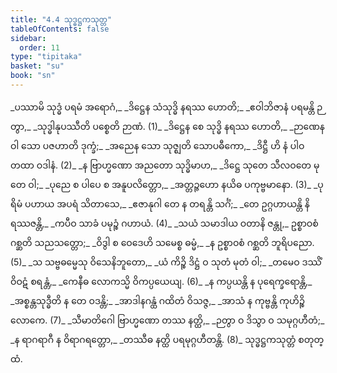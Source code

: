 ```yaml
---
title: "4.4 သုဒ္ဓဋ္ဌကသုတ္တ"
tableOfContents: false
sidebar:
  order: 11
type: "tipitaka"
basket: "su"
book: "sn"
---
```



<DynamicBreadcrumb />

<Division number="795" book="sn">

<Paragraph number="959" type="verses" book="sn">
_ပဿာမိ သုဒ္ဓံ ပရမံ အရောဂံ,_  
_ဒိဋ္ဌေန သံသုဒ္ဓိ နရဿ ဟောတိ;_  
_ဧဝါဘိဇာနံ ပရမန္တိ ဉတွာ,_  
_သုဒ္ဓါနုပဿီတိ ပစ္စေတိ ဉာဏံ. (1)_  

</Paragraph>

</Division>
<Division number="796" book="sn">

<Paragraph number="960" type="verses" book="sn">
_ဒိဋ္ဌေန စေ သုဒ္ဓိ နရဿ ဟောတိ,_  
_ဉာဏေန ဝါ သော ပဇဟာတိ ဒုက္ခံ;_  
_အညေန သော သုဇ္ဈတိ သောပဓီကော,_  
_ဒိဋ္ဌီ ဟိ နံ ပါဝ တထာ ဝဒါနံ. (2)_  

</Paragraph>

</Division>
<Division number="797" book="sn">

<Paragraph number="961" type="verses" book="sn">
_န ဗြာဟ္မဏော အညတော သုဒ္ဓိမာဟ,_  
_ဒိဋ္ဌေ သုတေ သီလဝတေ မုတေ ဝါ;_  
_ပုညေ စ ပါပေ စ အနူပလိတ္တော,_  
_အတ္တဉ္ဇဟော နယိဓ ပကုဗ္ဗမာနော. (3)_  

</Paragraph>

</Division>
<Division number="798" book="sn">

<Paragraph number="962" type="verses" book="sn">
_ပုရိမံ ပဟာယ အပရံ သိတာသေ,_  
_ဧဇာနုဂါ တေ န တရန္တိ သင်္ဂံ;_  
_တေ ဥဂ္ဂဟာယန္တိ နိရဿဇန္တိ,_  
_ကပီဝ သာခံ ပမုဉ္စံ ဂဟာယံ. (4)_  

</Paragraph>

</Division>
<Division number="799" book="sn">

<Paragraph number="963" type="verses" book="sn">
_သယံ သမာဒါယ ဝတာနိ ဇန္တု,_  
ဥစ္စာဝစံ ဂစ္ဆတိ သညသတ္တော;_  
_ဝိဒွါ စ ဝေဒေဟိ သမေစ္စ ဓမ္မံ,_  
_န ဥစ္စာဝစံ ဂစ္ဆတိ ဘူရိပညော. (5)_  

</Paragraph>

</Division>
<Division number="800" book="sn">

<Paragraph number="964" type="verses" book="sn">
_သ သဗ္ဗဓမ္မေသု ဝိသေနိဘူတော,_  
_ယံ ကိဉ္စိ ဒိဋ္ဌံ ဝ သုတံ မုတံ ဝါ;_  
_တမေဝ ဒဿိံ ဝိဝဋံ စရန္တံ,_  
_ကေနီဓ လောကသ္မိ ဝိကပ္ပယေယျ. (6)_  

</Paragraph>

</Division>
<Division number="801" book="sn">

<Paragraph number="965" type="verses" book="sn">
_န ကပ္ပယန္တိ န ပုရေက္ခရောန္တိ,_  
_အစ္စန္တသုဒ္ဓီတိ န တေ ဝဒန္တိ;_  
_အာဒါနဂန္ထံ ဂထိတံ ဝိသဇ္ဇ,_  
_အာသံ န ကုဗ္ဗန္တိ ကုဟိဉ္စိ လောကေ. (7)_  

</Paragraph>

</Division>
<Division number="802" book="sn">

<Paragraph number="966" type="verses" book="sn">
_သီမာတိဂေါ ဗြာဟ္မဏော တဿ နတ္ထိ,_  
_ဉတွာ ဝ ဒိသွာ ဝ သမုဂ္ဂဟီတံ;_  
_န ရာဂရာဂီ န ဝိရာဂရတ္တော,_  
_တဿီဓ နတ္ထိ ပရမုဂ္ဂဟီတန္တိ. (8)_  


</Paragraph>
</Division>

<Paragraph number="967" type="center" book="sn">
သုဒ္ဓဋ္ဌကသုတ္တံ စတုတ္ထံ.
</Paragraph>